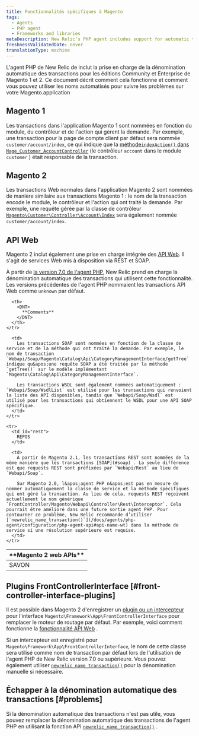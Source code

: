 ```yaml
---
title: Fonctionnalités spécifiques à Magento
tags:
  - Agents
  - PHP agent
  - Frameworks and libraries
metaDescription: New Relic's PHP agent includes support for automatic transaction naming for the Community and Enterprise editions of Magento 1 and 2.
freshnessValidatedDate: never
translationType: machine
---
```


L&apos;agent PHP de New Relic de inclut la prise en charge de la dénomination automatique des transactions pour les éditions Community et Enterprise de Magento 1 et 2. Ce document décrit comment cela fonctionne et comment vous pouvez utiliser les noms automatisés pour suivre les problèmes sur votre Magento.application

## Magento 1

Les transactions dans l&apos;application Magento 1 sont nommées en fonction du module, du contrôleur et de l&apos;action qui gèrent la demande. Par exemple, une transaction pour la page de compte client par défaut sera nommée `customer/account/index`, ce qui indique que la [méthode`indexAction()` dans `Mage_Customer_AccountController`](https://github.com/OpenMage/magento-mirror/blob/1.9.3.2/app/code/core/Mage/Customer/controllers/AccountController.php#L109-L120) (le contrôleur `account` dans le module `customer` ) était responsable de la transaction.

## Magento 2

Les transactions Web normales dans l&apos;application Magento 2 sont nommées de manière similaire aux transactions Magento 1 : le nom de la transaction encode le module, le contrôleur et l&apos;action qui ont traité la demande. Par exemple, une requête gérée par la classe de contrôleur [`Magento\Customer\Controller\Account\Index`](https://github.com/magento/magento2/blob/2.1.4/app/code/Magento/Customer/Controller/Account/Index.php) sera également nommée `customer/account/index`.

## API Web

Magento 2 inclut également une prise en charge intégrée des [API Web](http://devdocs.magento.com/guides/v2.1/get-started/bk-get-started-api.html). Il s&apos;agit de services Web mis à disposition via REST et SOAP.

À partir de [la version 7.0 de l&apos;agent PHP](/docs/release-notes/agent-release-notes/php-release-notes/php-agent-700186), New Relic prend en charge la dénomination automatique des transactions qui utilisent cette fonctionnalité. Les versions précédentes de l&apos;agent PHP nommaient les transactions API Web comme `unknown` par défaut.

<table>
  <thead>
    <tr>
      <th style={{ width: "150px" }}>
        <DNT>
          **Magento 2 web APIs**
        </DNT>
      </th>

      <th>
        <DNT>
          **Comments**
        </DNT>
      </th>
    </tr>
  </thead>

  <tbody>
    <tr>
      <td id="soap">
        SAVON
      </td>

      <td>
        Les transactions SOAP sont nommées en fonction de la classe de service et de la méthode qui ont traité la demande. Par exemple, le nom de transaction `Webapi/Soap/Magento\Catalog\Api\CategoryManagementInterface/getTree` indique qu&apos;une requête SOAP a été traitée par la méthode `getTree()` sur le modèle implémentant `Magento\Catalog\Api\CategoryManagementInterface`.

        Les transactions WSDL sont également nommées automatiquement : `Webapi/Soap/WsdlList` est utilisé pour les transactions qui renvoient la liste des API disponibles, tandis que `Webapi/Soap/Wsdl` est utilisé pour les transactions qui obtiennent le WSDL pour une API SOAP spécifique.
      </td>
    </tr>

    <tr>
      <td id="rest">
        REPOS
      </td>

      <td>
        À partir de Magento 2.1, les transactions REST sont nommées de la même manière que les transactions [SOAP](#soap) . La seule différence est que requests REST sont préfixées par `Webapi/Rest` au lieu de `Webapi/Soap`.

        Sur Magento 2.0, l&apos;agent PHP n&apos;est pas en mesure de nommer automatiquement la classe de service et la méthode spécifiques qui ont géré la transaction. Au lieu de cela, requests REST reçoivent actuellement le nom générique `FrontController/Magento\Webapi\Controller\Rest\Interceptor`. Cela pourrait être amélioré dans une future sortie agent PHP. Pour contourner ce problème, New Relic recommande d’utiliser [`newrelic_name_transaction()`](/docs/agents/php-agent/configuration/php-agent-api#api-name-wt) dans la méthode de service si une résolution supérieure est requise.
      </td>
    </tr>
  </tbody>
</table>

## Plugins FrontControllerInterface [#front-controller-interface-plugins]

Il est possible dans Magento 2 d&apos;enregistrer un [plugin ou un intercepteur](http://devdocs.magento.com/guides/v2.1/extension-dev-guide/plugins.html) pour l&apos;interface `Magento\Framework\App\FrontControllerInterface` pour remplacer le moteur de routage par défaut. Par exemple, voici comment fonctionne la [fonctionnalité API Web](#web-apis) .

Si un intercepteur est enregistré pour `Magento\Framework\App\FrontControllerInterface`, le nom de cette classe sera utilisé comme nom de transaction par défaut lors de l&apos;utilisation de l&apos;agent PHP de New Relic version 7.0 ou supérieure. Vous pouvez également utiliser [`newrelic_name_transaction()`](/docs/agents/php-agent/configuration/php-agent-api#api-name-wt) pour la dénomination manuelle si nécessaire.

## Échapper à la dénomination automatique des transactions [#problems]

Si la dénomination automatique des transactions n&apos;est pas utile, vous pouvez remplacer la dénomination automatique des transactions de l&apos;agent PHP en utilisant la fonction API [`newrelic_name_transaction()`](/docs/agents/php-agent/configuration/php-agent-api#api-name-wt) .